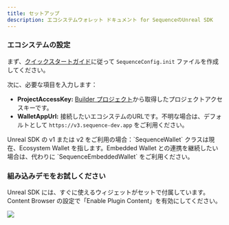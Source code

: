 ```yaml
---
title: セットアップ
description: エコシステムウォレット ドキュメント for SequenceのUnreal SDK
---
```


### エコシステムの設定
まず、[クイックスタートガイド](/sdk/unreal/getting_started)に従って `SequenceConfig.init` ファイルを作成してください。

次に、必要な項目を入力します：
- **ProjectAccessKey:** [Builder プロジェクト](https://sequence.build/)から取得したプロジェクトアクセスキーです。
- **WalletAppUrl:** 接続したいエコシステムのURLです。不明な場合は、デフォルトとして `https://v3.sequence-dev.app` をご利用ください。

<Warning>
  Unreal SDK の v1 または v2 をご利用の場合：`SequenceWallet` クラスは現在、Ecosystem Wallet を指します。Embedded Wallet との連携を継続したい場合は、代わりに `SequenceEmbeddedWallet` をご利用ください。
</Warning>

### 組み込みデモをお試しください
Unreal SDK には、すぐに使えるウィジェットがセットで付属しています。
Content Browser の設定で「Enable Plugin Content」を有効にしてください。

<Frame>
  <img src="/images/unreal/ecosystem/ecosystem-wallet-demo.png" />
</Frame>